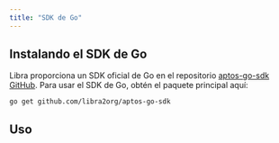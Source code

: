 ```yaml
---
title: "SDK de Go"
---
```



## Instalando el SDK de Go

Libra proporciona un SDK oficial de Go en
el repositorio [aptos-go-sdk GitHub](https://github.com/libra2org/aptos-go-sdk).
Para usar el SDK de Go, obtén el paquete principal aquí:

```shellscript
go get github.com/libra2org/aptos-go-sdk
```

## Uso

<CardGrid>
  <LinkCard href="/es/build/sdks/go-sdk/fetch-data-via-sdk" title="Obteniendo Datos" description="Aprende cómo obtener datos con el SDK de Go" />

  <LinkCard href="/es/build/sdks/go-sdk/building-transactions" title="Enviando Transacciones" description="Aprende cómo enviar transacciones con el SDK de Go" />

  <LinkCard href="/es/build/sdks/go-sdk/go-examples" title="Ejemplos" description="Explora ejemplos de Go proporcionados en el SDK" />
</CardGrid>
